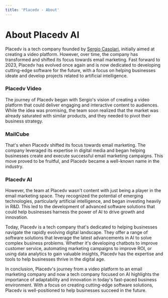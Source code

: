 ```yaml
---
title: 'Placedv - About'
---
```


# About Placedv AI

Placedv is a tech company founded by [Sergio Casolari](http://sergiocasolari.com), initially aimed at creating a video platform. However, over time, the company has transformed and shifted its focus towards email marketing. Fast forward to 2023, Placedv has evolved once again and is now dedicated to developing cutting-edge software for the future, with a focus on helping businesses ideate and develop projects related to artificial intelligence.

### Placedv Video
The journey of Placedv began with Sergio's vision of creating a video platform that could deliver engaging and interactive content to audiences. While the idea was promising, the team soon realized that the market was already saturated with similar products, and they needed to pivot their business strategy.

### MailCube
That's when Placedv shifted its focus towards email marketing. The company leveraged its expertise in digital media and began helping businesses create and execute successful email marketing campaigns. This move proved to be fruitful, and Placedv became a well-known name in the industry.

### Placedv AI
However, the team at Placedv wasn't content with just being a player in the email marketing space. They recognized the potential of emerging technologies, particularly artificial intelligence, and began investing heavily in R&D. This led to the development of advanced software solutions that could help businesses harness the power of AI to drive growth and innovation.

Today, Placedv is a tech company that's dedicated to helping businesses navigate the rapidly evolving digital landscape. They offer a range of software solutions that leverage the latest advancements in AI to solve complex business problems. Whether it's developing chatbots to improve customer service, automating marketing campaigns to improve ROI, or using data analytics to gain valuable insights, Placedv has the expertise and tools to help businesses thrive in the digital age.

In conclusion, Placedv's journey from a video platform to an email marketing company and now a tech company focused on AI highlights the importance of adaptability and innovation in today's fast-paced business environment. With a focus on creating cutting-edge software solutions, Placedv is well-positioned to help businesses succeed in the future.
